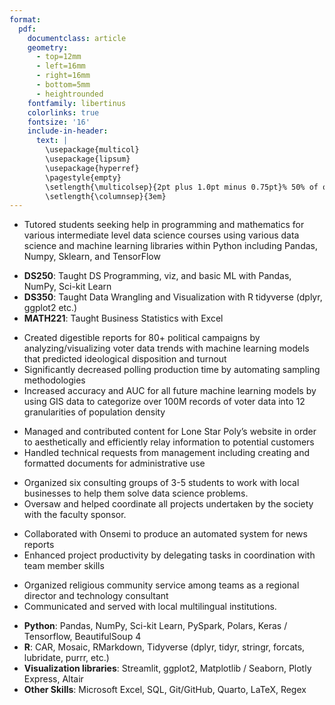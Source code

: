 ```yaml
---
format: 
  pdf: 
    documentclass: article
    geometry:
      - top=12mm
      - left=16mm
      - right=16mm
      - bottom=5mm
      - heightrounded
    fontfamily: libertinus
    colorlinks: true
    fontsize: '16'
    include-in-header: 
      text: |
        \usepackage{multicol}
        \usepackage{lipsum}
        \usepackage{hyperref}
        \pagestyle{empty}
        \setlength{\multicolsep}{2pt plus 1.0pt minus 0.75pt}% 50% of original values
        \setlength{\columnsep}{3em}
---
```

<!-- TITLE -->
\begin{center}
{\fontsize{42}{60}\selectfont \textbf{Alan J Averett}}
\end{center}

<!-- CONTACT INFO -->
\begin{center} 832.856.4666 | ajaverett0@gmail.com | linkedin.com/in/ajaverett
\end{center}
\vspace{12pt}

<!-- EDUCATION: 1ST BULLET -->
\begin{large}
  {\bf EDUCATION}
  \vspace{3pt}
  \hrule
  \begin{multicols}{2}
    \begin{flushleft}{\bf Brigham Young University- Idaho}\end{flushleft}
    \begin{flushright}Rexburg, ID\end{flushright}
  \end{multicols}
  \vspace{-0.17cm}
  \begin{multicols}{2}
    \begin{flushleft}B.Sc. Data Science; Minor in Statistics\end{flushleft}
    \begin{flushright}Apr 2020- Apr 2024\end{flushright}
  \end{multicols}
  \vspace{-0.25cm}
  \textit{Certifications: Machine Learning, Business; Web and Computer Programming}
\end{large}

\vspace{0.2cm}


\vspace{7pt}

<!-- EXPERIENCE : 2ND BULLET -->
\begin{large}{\bf EXPERIENCE}
\vspace{3pt}
\hrule
  \begin{multicols}{2}
    \begin{flushleft}{\bf \href{https://byuidatascience.github.io/lab/}{Mathematics Department BYU-Idaho}}\end{flushleft}
    \begin{flushright}Rexburg, ID\end{flushright}
  \end{multicols}
  \vspace{-0.17cm}
  \begin{multicols}{2}
    \begin{flushleft}\textit{Data Science Lab Coordinator}\end
    {flushleft}\begin{flushright}May 2022-Present\end
    {flushright}
  \end{multicols}
\end{large}
\vspace{-0.16cm}
* Tutored students seeking help in programming and mathematics for various intermediate level data science courses using various data science and machine learning libraries within Python including Pandas, Numpy, Sklearn, and TensorFlow

\vspace{6pt}

\begin{large}
  \vspace{-0.17cm}
  \begin{multicols}{2}
    \begin{flushleft}\textit{Teacher's Assistant}\end
    {flushleft}\begin{flushright}Apr 2022- Present\end
    {flushright}
  \end{multicols}
\end{large}
\vspace{-0.16cm}
* **DS250**: Taught DS Programming, viz, and basic ML with Pandas, NumPy, Sci-kit Learn
* **DS350**: Taught Data Wrangling and Visualization with R tidyverse (dplyr, ggplot2 etc.)
* **MATH221**: Taught Business Statistics with Excel

\vspace{7pt}


<!-- EXPERIENCE : 1ST BULLET-->
\begin{large}
  \begin{multicols}{2}
    \begin{flushleft}{\bf \href{https://wpaintel.com/about/}{WPA Intelligence}}\end{flushleft}
    \begin{flushright}Washington D.C.\end{flushright}
  \end{multicols}
  \vspace{-0.17cm}
  \begin{multicols}{2}
    \begin{flushleft}\textit{Machine Learning Intern}\end{flushleft}
    \begin{flushright}Jul 2022- Nov 2022\end{flushright}\end
  {multicols}
\end{large}
\vspace{-0.16cm}
* Created digestible reports for 80+ political campaigns by analyzing/visualizing voter data trends with machine learning models that predicted ideological disposition and turnout
* Significantly decreased polling production time by automating sampling methodologies
* Increased accuracy and AUC for all future machine learning models by using GIS data to categorize over 100M records of voter data into 12 granularities of population density

\vspace{7pt}

<!-- EXPERIENCE : 3RD BULLET -->
\begin{large}
  \begin{multicols}{2}
    \begin{flushleft}{\bf \href{https://lspoly.com/}{Lone Star Polypac, Inc}}\end{flushleft}
    \begin{flushright}Wimberly, TX\end{flushright}
  \end{multicols}
  \vspace{-0.17cm}
  \begin{multicols}{2}
    \begin{flushleft}\textit{Technical Aide}\end
    {flushleft}\begin{flushright}Jun 2021 - Apr 2022\end
    {flushright}
  \end{multicols}
\end{large}
\vspace{-0.16cm}
* Managed and contributed content for Lone Star Poly's website in order to aesthetically and efficiently relay information to potential customers
* Handled technical requests from management including creating and formatted documents for administrative use

\vspace{7pt}    

<!-- VOLUNTEER : 1ST BULLET-->
\begin{large}{\bf VOLUNTEER}
  \vspace{3pt}
  \hrule
  \begin{multicols}{2}
    \begin{flushleft}{\bf \href{https://www.byui.edu/mathematics/student-resources/data-science/data-science-society}{Data Science Society BYU-Idaho }}\end{flushleft}
    \begin{flushright}Rexburg, ID\end{flushright}
  \end{multicols}
  \vspace{-0.17cm}
  \begin{multicols}{2}
    \begin{flushleft}\textit{President}\end{flushleft}
    \begin{flushright}Mar 2023- Present\end{flushright}\end
  {multicols}
\end{large}
\vspace{-0.16cm}
* Organized six consulting groups of 3-5 students to work with local businesses to help them solve data science problems.
* Oversaw and helped coordinate all projects undertaken by the society with the faculty sponsor.

\vspace{6pt}

\begin{large}
  \vspace{-0.17cm}
  \begin{multicols}{2}
    \begin{flushleft}\textit{Data Science Project Manager - Onsemi}\end
    {flushleft}\begin{flushright}Jan 2023 - Mar 2023\end
    {flushright}
  \end{multicols}
\end{large}
\vspace{-0.16cm}
* Collaborated with Onsemi to produce an automated system for news reports
* Enhanced project productivity by delegating tasks in coordination with team member skills

\vspace{7pt}

<!-- EXPERIENCE : 2ND BULLET -->
\begin{large}
  \begin{multicols}{2}
    \begin{flushleft}{\bf \href{https://mbmsubmissions.blogspot.com/2019/10/}{Maryland Baltimore Mission}}\end{flushleft}
    \begin{flushright}Baltimore, MD\end{flushright}
  \end{multicols}
  \vspace{-0.17cm}
  \begin{multicols}{2}
    \begin{flushleft}\textit{Technology Consultant and Service Organizer}\end
    {flushleft}\begin{flushright}Mar 2019 - Feb 2020\end
    {flushright}
  \end{multicols}
\end{large}
\vspace{-0.16cm}
* Organized religious community service among teams as a regional director and technology consultant
* Communicated and served with local multilingual institutions.
\vspace{6pt}


<!-- SKILLS -->
\begin{large}{\bf SKILLS}
  \vspace{3pt}
  \hrule
\end{large}
\vspace{-0.16cm}
\vspace{6pt}
* **Python**: Pandas, NumPy, Sci-kit Learn, PySpark, Polars, Keras / Tensorflow, BeautifulSoup 4 
\vspace{2pt}
* **R**: CAR, Mosaic, RMarkdown, Tidyverse (dplyr, tidyr, stringr, forcats, lubridate, purrr, etc.) 
\vspace{2pt}
* **Visualization libraries**: Streamlit, ggplot2, Matplotlib / Seaborn, Plotly Express, Altair
\vspace{2pt}
* **Other Skills**: Microsoft Excel, SQL, Git/GitHub, Quarto, LaTeX, Regex

